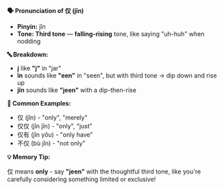 **🗣️ Pronunciation of 仅 (jǐn)**

- **Pinyin:** jǐn
- **Tone: Third tone** — **falling-rising** tone, like saying "uh-huh" when nodding

**🔤 Breakdown:**

- **j** like **"j"** in "jar"
- **ǐn** sounds like **"een"** in "seen", but with third tone → dip down and rise up
- **jǐn** sounds like **"jeen"** with a dip-then-rise

**📝 Common Examples:**

- 仅 (jǐn) - "only", "merely"
- 仅仅 (jǐn jǐn) - "only", "just"
- 仅有 (jǐn yǒu) - "only have"
- 不仅 (bù jǐn) - "not only"

**💡 Memory Tip:**

仅 means **only** - say **"jeen"** with the thoughtful third tone, like you're carefully considering
something limited or exclusive!
